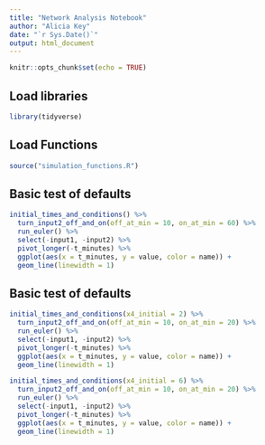 ```yaml
---
title: "Network Analysis Notebook"
author: "Alicia Key"
date: "`r Sys.Date()`"
output: html_document
---
```


```r
knitr::opts_chunk$set(echo = TRUE)
```

## Load libraries

```r
library(tidyverse)
```

## Load Functions

```r
source("simulation_functions.R")
```

## Basic test of defaults

```r
initial_times_and_conditions() %>%
  turn_input2_off_and_on(off_at_min = 10, on_at_min = 60) %>%
  run_euler() %>%
  select(-input1, -input2) %>%
  pivot_longer(-t_minutes) %>%
  ggplot(aes(x = t_minutes, y = value, color = name)) +
  geom_line(linewidth = 1)
```

## Basic test of defaults

```r
initial_times_and_conditions(x4_initial = 2) %>%
  turn_input2_off_and_on(off_at_min = 10, on_at_min = 20) %>%
  run_euler() %>%
  select(-input1, -input2) %>%
  pivot_longer(-t_minutes) %>%
  ggplot(aes(x = t_minutes, y = value, color = name)) +
  geom_line(linewidth = 1)
```

```r
initial_times_and_conditions(x4_initial = 6) %>%
  turn_input2_off_and_on(off_at_min = 10, on_at_min = 20) %>%
  run_euler() %>%
  select(-input1, -input2) %>%
  pivot_longer(-t_minutes) %>%
  ggplot(aes(x = t_minutes, y = value, color = name)) +
  geom_line(linewidth = 1)
```
